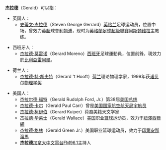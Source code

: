 {{noteTA
|1=zh-hans:杰拉德;zh-hk:謝拉特;zh-tw:傑拉德;
}}
'''杰拉德'''（Gerald）可以指：

*英国人：
**[[史蒂文·杰拉德|史蒂文·杰拉德]]（Steven George Gerrard）[[英格兰|英格兰]]足球运动员，位置中场，曾效力[[英超|英超]]球會[[利物浦|利物浦]]，现时为[[英格蘭足球超級聯賽|英格蘭足球超級聯賽]][[阿斯顿维拉|阿斯顿维拉]]主教练。

*西班牙人：
**[[杰拉德·莫雷诺|杰拉德·莫雷诺]]（Gerard Moreno）[[西班牙|西班牙]]足球運動員，位置前鋒，現效力於[[比利亞雷阿爾足球俱樂部|比利亞雷阿爾]]。

*荷兰人：
**[[杰拉德·特·胡夫特|杰拉德·特·胡夫特]]（Gerard 't Hooft）[[荷兰|荷兰]]理论物理学家，1999年获[[诺贝尔物理学奖|诺贝尔物理学奖]]

*美国人：
**[[杰拉尔德·福特|杰拉尔德·福特]]（Gerald Rudolph Ford, Jr.）第38届[[美国总统|美国总统]]
**[[杰拉德·卡尔|杰拉德·卡尔]]（Gerald Paul Carr）曾是[[美国国家航空航天局|美国国家航空航天局]][[宇航员|宇航员]]
**[[杰拉德·柯伊伯|杰拉德·柯伊伯]]（Gerard Kuiper）荷裔美籍天文学家
**[[杰拉德·华莱士|杰拉德·华莱士]]（Gerald Wallace）[[美国|美国]]职业[[篮球|篮球]]运动员，效力于[[紐澤西籃網|紐澤西籃網]]
**[[杰拉德·格林|杰拉德·格林]]（Gerald Green Jr.）美国职业篮球运动员，效力于[[印第安那溜馬|印第安那溜馬]]
**'''杰拉德'''[[加拿大中文電台FM96.1|加拿大中文電台FM96.1]]主持人
{{消歧义|J|Cat=三字人名消歧义}}